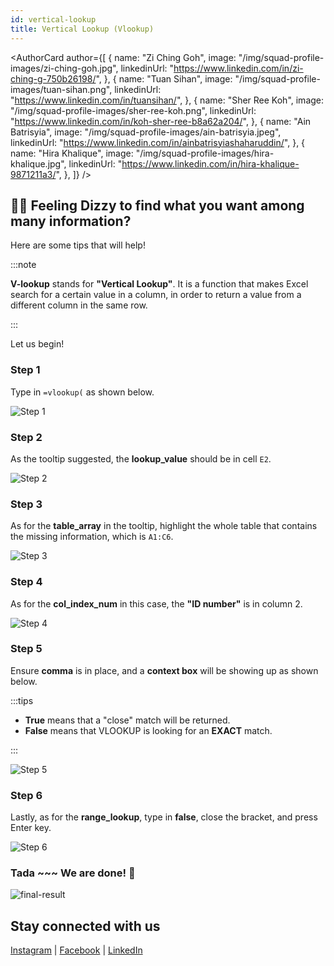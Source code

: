 ```yaml
---
id: vertical-lookup
title: Vertical Lookup (Vlookup)
---
```



<AuthorCard
	author={[
		{
			name: "Zi Ching Goh",
			image: "/img/squad-profile-images/zi-ching-goh.jpg",
			linkedinUrl: "https://www.linkedin.com/in/zi-ching-g-750b26198/",
		},
		{
			name: "Tuan Sihan",
			image: "/img/squad-profile-images/tuan-sihan.png",
			linkedinUrl: "https://www.linkedin.com/in/tuansihan/",
		},
		{
			name: "Sher Ree Koh",
			image: "/img/squad-profile-images/sher-ree-koh.png",
			linkedinUrl: "https://www.linkedin.com/in/koh-sher-ree-b8a62a204/",
		},
		{
			name: "Ain Batrisyia",
			image: "/img/squad-profile-images/ain-batrisyia.jpeg",
			linkedinUrl: "https://www.linkedin.com/in/ainbatrisyiashaharuddin/",
		},
		{
			name: "Hira Khalique",
			image: "/img/squad-profile-images/hira-khalique.jpg",
			linkedinUrl: "https://www.linkedin.com/in/hira-khalique-9871211a3/",
		},
	]}
/>

## 😵‍💫 Feeling Dizzy to find what you want among many information?

Here are some tips that will help!

:::note

**V-lookup** stands for **"Vertical Lookup"**. It is a function that makes Excel search for a certain value in a column, in order to return a value from a different column in the same row.

:::

Let us begin!

### Step 1

Type in `=vlookup(` as shown below.

![Step 1](./step-1.png)

### Step 2

As the tooltip suggested, the **lookup_value** should be in cell `E2`.

![Step 2](./step-2.png)

### Step 3

As for the **table_array** in the tooltip, highlight the whole table that contains the missing information, which is `A1:C6`.

![Step 3](./step-3.png)

### Step 4

As for the **col_index_num** in this case, the **"ID number"** is in column 2.

![Step 4](./step-4.png)

### Step 5

Ensure **comma** is in place, and a **context box** will be showing up as shown below.

:::tips

-   **True** means that a "close" match will be returned.
-   **False** means that VLOOKUP is looking for an **EXACT** match.

:::

![Step 5](./step-5.png)

### Step 6

Lastly, as for the **range_lookup**, type in **false**, close the bracket, and press Enter key.

![Step 6](./step-6.png)

### Tada ~~~ We are done! 🎊

![final-result](./final-result.png)

## Stay connected with us

[Instagram](https://www.instagram.com/microsoft_mws/) |
[Facebook](https://www.facebook.com/microsoft.mws) |
[LinkedIn](https://www.linkedin.com/company/mwsquad/)
